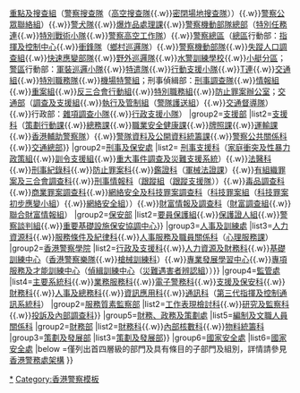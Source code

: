 {{Navbox
|name=香港警務處架構
|title= {{HKG}}[[香港警務處|警務處]][[香港警務處架構|主要架構表]]
|image= [[File:Regional Emblem of Hong Kong.svg|100px]]
|group1=[[行動處]]
|list1={{Navbox subgroup
|group1=[[香港警務處架構#甲部門|行动部]]
|list1=[[香港警務處架構#甲部門|行動課]]（[[防止非法入境控制中心]]）{{.w}}[[重大事故科]] ([[反恐怖活動及內部保安組]]（[[反恐特勤隊]]）){{.w}}[[重點及搜查組]]（[[警察搜查隊]]（[[高空搜查隊]]{{.w}}[[密閉場地搜查隊]]））{{.w}}[[警察公眾聯絡組]]）{{.w}}[[警犬隊 (香港)|警犬隊]]{{.w}}[[爆炸品處理課]]{{.w}}[[警察機動部隊總部]]（[[特別任務連]]{{.w}}[[特別戰術小隊]]{{.w}}[[警察高空工作隊]]）{{.w}}[[警察總區]]（[[總區]]行動部：[[指揮及控制中心]]{{.w}}[[衝鋒隊 (香港)|衝鋒隊]]（[[鄉村巡邏隊]]）{{.w}}[[警察機動部隊]]{{.w}}[[失蹤人口調查組]]{{.w}}[[快速應變部隊]]{{.w}}[[野外巡邏隊]]{{.w}}[[水警訓練學校]]{{.w}}[[小艇分區]]；[[警區]]行動部：[[軍裝巡邏小隊]]{{.w}}[[特遣隊 (香港警務處)|特遣隊]]{{.w}}[[行動支援小隊]]{{.w}}[[T連]]{{.w}}[[交通組]]{{.w}}[[特別職務隊]]{{.w}}[[機場特警組]]；刑事偵緝部：[[刑事調查隊]]{{.w}}[[情報組]]{{.w}}[[重案組 (香港)|重案組]]{{.w}}[[反三合會行動組]]{{.w}}[[特別職務組]]{{.w}}[[防止罪案辦公室]]；[[交通總部|交通部]]（[[調查及支援組]]{{.w}}[[執行及管制組]]（[[警隊護送組]]）{{.w}}[[交通督導員 (香港)|交通督導隊]]）{{.w}}行政部：[[雜項調查小隊]]{{.w}}[[行政支援小隊]]）
|group2=[[香港警務處架構#甲部門|支援部]]
|list2=[[香港警務處架構#甲部門|支援科]]（[[香港警務處架構#甲部門|策劃行動課]]{{.w}}[[香港警務處架構#甲部門|總務課]]{{.w}}[[香港警務處架構#甲部門|職業安全健康課]]{{.w}}[[警察牌照課|牌照課]]{{.w}}[[香港警務處架構#甲部門|運輸課]]{{.w}}[[香港輔助警察隊]]）{{.w}}[[香港警務處架構#甲部門|警隊資料及公開資料統籌課]]{{.w}}[[警察公共關係科]]{{.w}}[[交通總部]]}}
|group2=[[刑事及保安處]]
|list2= {{Navbox subgroup
|group1=[[刑事部]]
|list1=[[香港警務處架構#乙部門|總部科]]（[[聯絡事務科]]）{{.w}}[[香港警務處架構#乙部門|刑事支援科]]（[[家庭衝突及性暴力政策組]]{{.w}}[[訓令支援組]]{{.w}}[[重大事件調查及災難支援系統]]）{{.w}}[[香港警務處架構#乙部門|法醫科]]{{.w}}[[刑事紀錄科]]{{.w}}[[防止罪案科]]{{.w}}[[鑑證科]]（[[軍械法證課]]）{{.w}}[[有組織罪案及三合會調查科]]{{.w}}[[刑事情報科]]（[[跟蹤組]]（[[跟蹤支援隊]]））{{.w}}[[毒品調查科]]{{.w}}[[商業罪案調查科]]{{.w}}[[網絡安全及科技罪案調查科]]（[[科技罪案組]]（[[科技罪案初步應變小組]]）{{.w}}[[網絡安全組]]））{{.w}}[[財富情報及調查科]]（[[財富調查組]]{{.w}}[[聯合財富情報組]]）
|group2=[[香港警務處架構#乙部門|保安部]]
|list2=[[要員保護組]]{{.w}}[[保護證人組]]{{.w}}[[警察談判組]]{{.w}}[[重要基礎設施保安協調中心]]}}
|group3=[[人事及訓練處]]
|list3={{Navbox subgroup
|group1=[[香港警務處架構#丙部門|人事部]]
|list1=[[香港警務處架構#丙部門|人事部總部課]]{{.w}}[[香港警務處架構#丙部門|人力資源科]]{{.w}}[[香港警務處架構#丙部門|服務條件及紀律科]]{{.w}}[[香港警務處架構#丙部門|人事服務及職員關係科]]（[[心理服務課]]）
|group2=[[香港警察學院]]
|list2=[[香港警察學院#組織|行政及支援科]]{{.w}}[[香港警察學院#組織|人力資源及財務科]]{{.w}}[[香港警察學院#組織|基礎訓練中心]]（[[香港警察樂隊]]{{.w}}[[槍械訓練科]]）{{.w}}[[香港警察學院#組織|專業發展學習中心]]{{.w}}[[香港警察學院#組織|專項服務及才能訓練中心]]（[[偵緝訓練科|偵緝訓練中心]]（[[災難遇害者辨認組]]））}}
|group4=[[監管處]]
|list4={{Navbox subgroup
|group1=[[香港警務處架構#丁部門|資訊系統部]]
|list1=[[香港警務處架構#丁部門|總體服務科]]{{.w}}[[香港警務處架構#丁部門|主要系統科]]{{.w}}[[香港警務處架構#丁部門|業務服務科]]{{.w}}[[香港警務處架構#丁部門|電子警務科]]{{.w}}[[香港警務處架構#丁部門|支援及保安科]]{{.w}}[[香港警務處架構#丁部門|財務科]]{{.w}}[[香港警務處架構#丁部門|人事及總務科]]{{.w}}[[香港警務處架構#丁部門|資訊應用科]]{{.w}}[[香港警務處架構#丁部門|通訊科]]（[[第三代指揮及控制通訊系統|第三代指揮及控制通訊系統科]]）
|group2=[[香港警務處架構#丁部門|服務質素監察部]]
|list2=[[香港警務處架構#丁部門|工作表現檢討科]]{{.w}}[[香港警務處架構#丁部門|研究及監察科]]{{.w}}[[投訴及內部調查科]]}}
|group5=[[財務、政務及策劃處]]
|list5={{Navbox subgroup
|group1=[[香港警務處架構#戊部門|政務部]]
|list1=[[香港警務處架構#戊部門|人事及總務科]]{{.w}}[[香港警務處架構#戊部門|編制及文職人員關係科]]
|group2=[[香港警務處架構#戊部門|財務部]]
|list2=[[香港警務處架構#戊部門|財務科]]{{.w}}[[香港警務處架構#戊部門|內部核數科]]{{.w}}[[香港警務處架構#戊部門|物料統籌科]]
|group3=[[香港警務處架構#戊部門|策劃及發展部]]
|list3=[[香港警務處架構#戊部門|策劃及發展部]]}}
|group6=[[國家安全處]]
|list6=[[國家安全處]]
|below =僅列出首四層級的部門及具有條目的子部門及組別，詳情請參見[[香港警務處架構]]
}}
<noinclude>
[[Category:香港警務處部門機構|*]]
[[Category:香港警察模板]]
</noinclude>